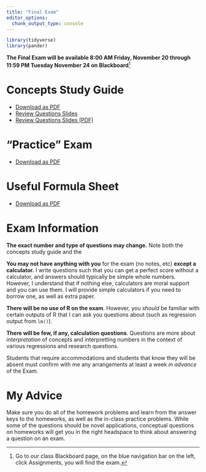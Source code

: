 ```yaml
---
title: "Final Exam"
editor_options: 
  chunk_output_type: console
---
```


```r
library(tidyverse)
library(pander)
```

**The Final Exam will be available 8:00 AM Friday, November 20 through 11:59 PM Tuesday November 24 on Blackboard**^[Go to our class Blackboard page, on the blue navigation bar on the left, click Assignments, you will find the exam.]

# Concepts Study Guide

- [<i class="fas fa-file-pdf"></i> Download as PDF](/examprep/finalconcepts.pdf)
- [<i class="fas fa-external-link-square-alt"></i> Review Questions Slides](/slides/final-review.html)
- [<i class="fas fa-file-pdf"></i> Review Questions Slides (PDF)](/slides/final-review.pdf)

# "Practice" Exam

- [<i class="fas fa-file-pdf"></i> Download as PDF](/examprep/02-old-exam.pdf)

# Useful Formula Sheet

- [<i class="fas fa-file-pdf"></i> Download as PDF](/examprep/finalformulas.pdf)

# Exam Information

**The exact number and type of questions may change.** Note both the concepts study guide and the 

**You may not have anything with you** for the exam (no notes, etc) **except a calculator.** I write questions such that you can get a perfect score without a calculator, and answers should typically be simple whole numbers. However, I understand that if nothing else, calculators are moral support and you can use them. I will provide simple calculators if you need to borrow one, as well as extra paper.

**There will be no use of R on the exam**. However, you *should* be familiar with certain outputs of R that I can ask you questions about (such as regression output from `lm()`).

**There will be few, if any, calculation questions**. Questions are more about *interpretation* of concepts and interpretting numbers in the context of various regressions and research questions.

Students that require accommodations and students that know they will be absent must confirm with me any arrangements at least a week *in advance* of the Exam.

# My Advice

Make sure you do all of the homework problems and learn from the answer keys to the homeworks, as well as the in-class practice problems. While some of the questions should be novel applications, conceptual questions on homeworks will get you in the right headspace to think about answering a question on an exam.